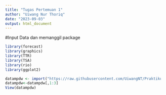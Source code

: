 ```yaml
---
title: "Tugas Pertemuan 1"
author: "Uiwang Nur Thoriq"
date: "2023-09-03"
output: html_document
---
```


#Input Data dan memanggil package
```r
library(forecast)
library(graphics)
library(TTR)
library(TSA)
library(rio)
library(ggplot2)

datampdw <- import("https://raw.githubusercontent.com/UiwangNT/Praktikum_MPDW/main/data/US_inflation_rates_csv.csv")
datampdw<-datampdw[,1:3]
View(datampdw)
```
